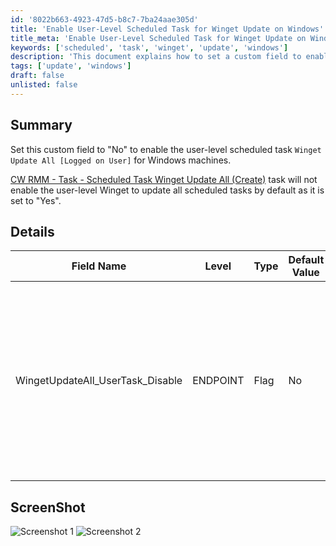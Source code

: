 ```yaml
---
id: '8022b663-4923-47d5-b8c7-7ba24aae305d'
title: 'Enable User-Level Scheduled Task for Winget Update on Windows'
title_meta: 'Enable User-Level Scheduled Task for Winget Update on Windows'
keywords: ['scheduled', 'task', 'winget', 'update', 'windows']
description: 'This document explains how to set a custom field to enable the user-level scheduled task `Winget Update All [Logged on User]` for Windows machines. It includes details about the necessary configuration and the default settings for the task.'
tags: ['update', 'windows']
draft: false
unlisted: false
---
```

## Summary

Set this custom field to "No" to enable the user-level scheduled task `Winget Update All [Logged on User]` for Windows machines.

[CW RMM - Task - Scheduled Task Winget Update All (Create)](https://proval.itglue.com/DOC-5078775-15702931) task will not enable the user-level Winget to update all scheduled tasks by default as it is set to "Yes".

## Details

| Field Name                             | Level    | Type | Default Value | Description                                                                                                           | Editable |
|----------------------------------------|----------|------|---------------|-----------------------------------------------------------------------------------------------------------------------|----------|
| WingetUpdateAll_UserTask_Disable      | ENDPOINT | Flag | No            | Set this custom field to "Yes" to disable the user-level scheduled task `Winget Update All [Logged on User]` for Windows 10 and 11 of the Windows Machines. | Yes      |

## ScreenShot

![Screenshot 1](../../../static/img/EndPoint---WingetUpdateAll_UserTask_Disable/image_1.png)
![Screenshot 2](../../../static/img/EndPoint---WingetUpdateAll_UserTask_Disable/image_2.png)











